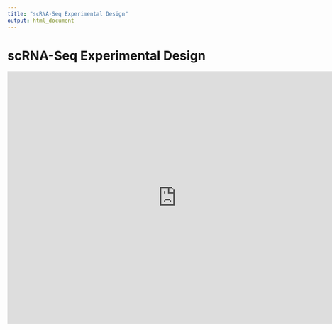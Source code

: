 ```yaml
---
title: "scRNA-Seq Experimental Design"
output: html_document
---
```


# scRNA-Seq Experimental Design

<iframe src="https://docs.google.com/a/broadinstitute.org/presentation/d/e/2PACX-1vTeRic5eP4nxxIli1eEel9sboHkenyEF2EfR83o2kKuW7Oa0nYky6Sngh5OmG5c9RLJKfNeUfhx1Qwx/embed?start=false&loop=false&delayms=3000" frameborder="0" width="760" height="569" allowfullscreen="true" mozallowfullscreen="true" webkitallowfullscreen="true"></iframe>